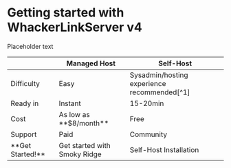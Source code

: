 
# Getting started with WhackerLinkServer v4

Placeholder text

<div style={{ display: 'flex', justifyContent: 'center' }}>
  <table>
    <thead>
      <tr>
        <th> </th>
        <th>Managed Host</th>
        <th>Self-Host</th>
      </tr>
    </thead>
    <tbody>
      <tr>
        <td>Difficulty</td>
        <td><span style={{color: 'green'}}>Easy</span></td>
        <td><span style={{color: 'orange'}}>Sysadmin/hosting experience recommended[^1]</span></td>
      </tr>
      <tr>
        <td>Ready in</td>
        <td>Instant</td>
        <td>15-20min</td>
      </tr>
      <tr>
        <td>Cost</td>
        <td>As low as **$8/month**</td>
        <td>Free</td>
      </tr>
      <tr>
        <td>Support</td>
        <td>Paid</td>
        <td>Community</td>
      </tr>
      <tr>
        <td>**Get Started!**</td>
        <td>
            <div style={{ display: 'flex', justifyContent: 'center', gap: 24 }}>
                <Link className="button button--secondary" to="https://smokyridge.solutions/" style={{ minWidth: 180, textAlign: 'center' }}>
                Get started with Smoky Ridge
                </Link>
            </div>
        </td>
        <td>
            <div style={{ display: 'flex', justifyContent: 'center', gap: 24 }}>
                <Link className="button button--primary" to="/docs/whackerlink_v4/installation" style={{ minWidth: 180, textAlign: 'center' }}>
                Self-Host Installation
                </Link>
            </div>
        </td>
      </tr>
    </tbody>
  </table>
</div>

[^1]: The complexity of self-hosting varies based on your chosen hosting method and your level of technical expertise.
